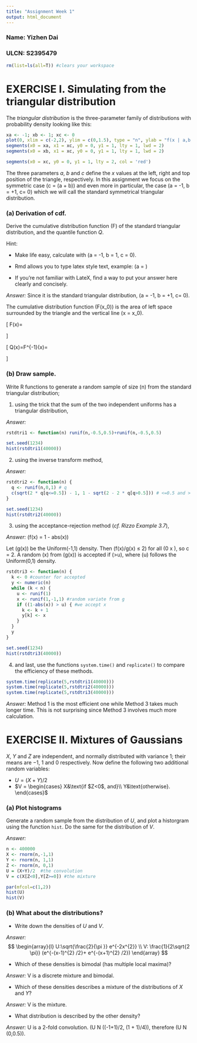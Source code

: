 ```yaml
---
title: "Assignment Week 1"
output: html_document
---
```


### Name: Yizhen Dai

### ULCN: S2395479

```r
rm(list=ls(all=T)) #clears your workspace
```


# EXERCISE I. Simulating from the triangular distribution

The *triangular distribution* is the three-parameter family of distributions with probability density looking like this:

```r
xa <- -1; xb <- 1; xc <- 0
plot(0, xlim = c(-2,2), ylim = c(0,1.5), type = "n", ylab = "f(x | a,b,c)" , xlab = "x",asp=1)
segments(x0 = xa, x1 = xc, y0 = 0, y1 = 1, lty = 1, lwd = 2)
segments(x0 = xb, x1 = xc, y0 = 0, y1 = 1, lty = 1, lwd = 2)

segments(x0 = xc, y0 = 0, y1 = 1, lty = 2, col = 'red')

```

The three parameters $a$, $b$ and $c$ define the $x$ values at the left, right and top position of the triangle, respectively.
In this assignment we focus on the symmetric case \(c = \frac{1}{2}(a + b)\) and even more in particular, the case \(a = -1, b = +1, c= 0\) which we will call the standard symmetrical triangular distribution.

### (a) Derivation of cdf.

Derive the cumulative distribution function \(F\) of the standard triangular distribution, and the quantile function $Q$.

Hint:

* Make life easy, calculate with \(a = -1, b = 1, c = 0\).

* Rmd allows you to type latex style text, example: \(a = \frac{1}{2}\)

* If you're not familiar with LateX, find a way to put your answer here clearly and concisely.

*Answer:*
Since it is the standard triangular distribution, \(a = -1, b = +1, c= 0\).

The cumulative distribution function \(F(x_0)\) is the area of left space surrounded by the triangle and  the vertical line \(x = x_0\). 

\[ F(x)=
    \begin{cases} 
      0 & x < -1 \\
      \frac{(x+1)^2}{2} & -1 \leq x\leq 0 \\
      1-\frac{(x-1)^2}{2} & 0 < x \leq 1 \\
      1 &  x > 1
   \end{cases}
\]

\[ Q(x)=F^{-1}(x)=
    \begin{cases} 
      \sqrt{2x} - 1 & 0 \leq x\leq 0.5 \\
      1-\sqrt{2-2x}& 0.5 < x \leq 1
   \end{cases}
\]

### (b) Draw sample.

Write R functions to generate a random sample of size \(n\) from the standard triangular distribution;

1. using the trick that the sum of the two independent uniforms has a triangular distribution,

*Answer:*
```r
rstdtri1 <- function(n) runif(n,-0.5,0.5)+runif(n,-0.5,0.5)

set.seed(1234)
hist(rstdtri1(40000))
```

2. using the inverse transform method,

*Answer:*
```r
rstdtri2 <- function(n) {
  q <- runif(n,0,1) # q
  c(sqrt(2 * q[q<=0.5]) - 1, 1 - sqrt(2 - 2 * q[q>0.5])) # <=0.5 and > 0.5
}

set.seed(1234)
hist(rstdtri2(40000))
```

3. using the acceptance-rejection method (*cf. Rizzo Example 3.7*),

*Answer:*
\(f(x) = 1 - abs(x)\)

Let \(g(x)\) be the Uniform(-1,1) density. Then \(f(x)/g(x) ≤ 2\) for all \(0 \leq x \leq 1\), so c = 2. A random \(x\) from \(g(x)\) is accepted if \(\frac{f(x)}{2g(x)}>u\), where \(u\) follows the Uniform(0,1) density.

```r
rstdtri3 <- function(n) {
  k <- 0 #counter for accepted 
  y <- numeric(n)
  while (k < n) {
    u <- runif(1)
    x <- runif(1,-1,1) #random variate from g 
    if ((1-abs(x)) > u) { #we accept x 
      k <- k + 1 
      y[k] <- x
    } 
  }
  y
}

set.seed(1234)
hist(rstdtri3(40000))
```


4. and last, use the functions `system.time()` and `replicate()` to compare the efficiency of these methods.

```r
system.time(replicate(5,rstdtri1(40000)))
system.time(replicate(5,rstdtri2(40000)))
system.time(replicate(5,rstdtri3(40000)))
```

*Answer:*
Method 1 is the most efficient one while Method 3 takes much longer time. This is not surprising since Method 3 involves much more calculation.

# EXERCISE II. Mixtures of Gaussians

$X$, $Y$ and $Z$ are independent, and normally distributed with variance 1; their means are $-1$, $1$ and $0$ respectively. Now define the following two additional random variables:

* $U = (X+Y)/2$
* $V = \begin{cases}
X&\text{if $Z<0$, and}\\
Y&\text{otherwise}.
\end{cases}$

### (a) Plot histograms
Generate a random sample from the distribution of $U$, and plot a historgram using the function `hist`. Do the same for the distribution of $V$.

*Answer:*
```r
n <- 400000
X <- rnorm(n,-1,1)
Y <- rnorm(n, 1,1)
Z <- rnorm(n, 0,1)
U = (X+Y)/2  #the convolution
V = c(X[Z<0],Y[Z>=0]) #the mixture

par(mfcol=c(1,2))
hist(U)
hist(V)
```

### (b) What about the distributions?
* Write down the densities of $U$ and $V$.

*Answer:*
$$
\begin{array}{l}
U:\sqrt{\frac{2}{\pi }} e^{-2x^{2}} \\
V: \frac{1}{2\sqrt{2 \pi}} (e^{-(x-1)^{2} /2}+ e^{-(x+1)^{2} /2})
\end{array}
$$

* Which of these densities is bimodal (has multiple local maxima)?

*Answer:*
V is a discrete mixture and bimodal.

* Which of these densities describes a mixture of the distributions of $X$ and $Y$?

*Answer:*
V is the mixture.

* What distribution is described by the other density?

*Answer:*
U is a 2-fold convolution.
\(U \sim N ((-1+1)/2, (1 + 1)/4)\), therefore \(U \sim N (0,0.5)\).

